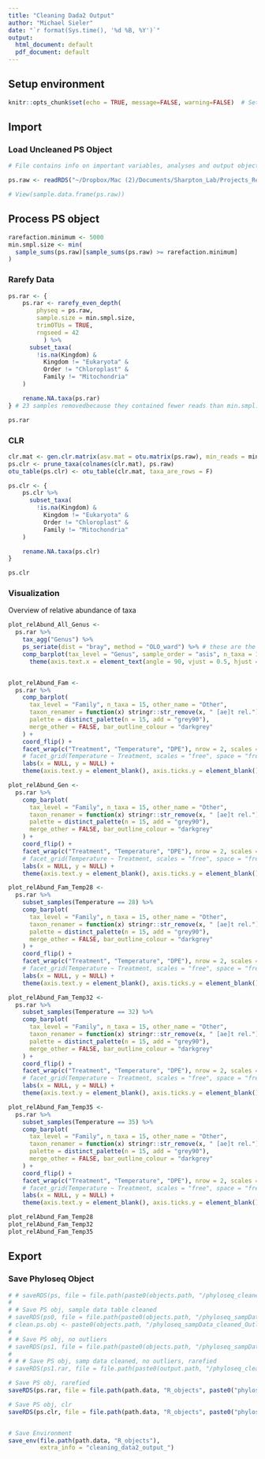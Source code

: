 ```yaml
---
title: "Cleaning Dada2 Output"
author: "Michael Sieler"
date: "`r format(Sys.time(), '%d %B, %Y')`"
output:
  html_document: default
  pdf_document: default
---
```


## Setup environment
```r
knitr::opts_chunk$set(echo = TRUE, message=FALSE, warning=FALSE)  # Sets default knit settings for document


```

## Import 

### Load Uncleaned PS Object
```r
# File contains info on important variables, analyses and output objects

ps.raw <- readRDS("~/Dropbox/Mac (2)/Documents/Sharpton_Lab/Projects_Repository/Rules_of_Life/RoL_HeaterTrial2021/Data/Output/dada2_1.26.0_2022-11-15_output/phyloseq.rds")

# View(sample.data.frame(ps.raw))
```


## Process PS object

```r

rarefaction.minimum <- 5000
min.smpl.size <- min(
  sample_sums(ps.raw)[sample_sums(ps.raw) >= rarefaction.minimum]
)

```


### Rarefy Data

```r


ps.rar <- {
    ps.rar <- rarefy_even_depth(
        physeq = ps.raw,
        sample.size = min.smpl.size,
        trimOTUs = TRUE,
        rngseed = 42
          ) %>%
      subset_taxa(
        !is.na(Kingdom) & 
          Kingdom != "Eukaryota" &
          Order != "Chloroplast" &
          Family != "Mitochondria"
    )

    rename.NA.taxa(ps.rar)
} # 23 samples removedbecause they contained fewer reads than min.smpl.size

ps.rar

```

### CLR

```r


clr.mat <- gen.clr.matrix(asv.mat = otu.matrix(ps.raw), min_reads = min.smpl.size)
ps.clr <- prune_taxa(colnames(clr.mat), ps.raw)
otu_table(ps.clr) <- otu_table(clr.mat, taxa_are_rows = F)

ps.clr <- {
    ps.clr %>%
      subset_taxa(
        !is.na(Kingdom) & 
          Kingdom != "Eukaryota" &
          Order != "Chloroplast" &
          Family != "Mitochondria"
    )

    rename.NA.taxa(ps.clr)
} 

ps.clr

```




### Visualization

Overview of relative abundance of taxa


```r

plot_relAbund_All_Genus <-
  ps.rar %>% 
    tax_agg("Genus") %>% 
    ps_seriate(dist = "bray", method = "OLO_ward") %>% # these are the defaults
    comp_barplot(tax_level = "Genus", sample_order = "asis", n_taxa = 10) +
      theme(axis.text.x = element_text(angle = 90, vjust = 0.5, hjust = 1))


plot_relAbund_Fam <- 
  ps.rar %>%
    comp_barplot(
      tax_level = "Family", n_taxa = 15, other_name = "Other",
      taxon_renamer = function(x) stringr::str_remove(x, " [ae]t rel."),
      palette = distinct_palette(n = 15, add = "grey90"),
      merge_other = FALSE, bar_outline_colour = "darkgrey"
    ) +
    coord_flip() +
    facet_wrap(c("Treatment", "Temperature", "DPE"), nrow = 2, scales = "free") +
    # facet_grid(Temperature ~ Treatment, scales = "free", space = "free") +
    labs(x = NULL, y = NULL) +
    theme(axis.text.y = element_blank(), axis.ticks.y = element_blank())

plot_relAbund_Gen <- 
  ps.rar %>%
    comp_barplot(
      tax_level = "Family", n_taxa = 15, other_name = "Other",
      taxon_renamer = function(x) stringr::str_remove(x, " [ae]t rel."),
      palette = distinct_palette(n = 15, add = "grey90"),
      merge_other = FALSE, bar_outline_colour = "darkgrey"
    ) +
    coord_flip() +
    facet_wrap(c("Treatment", "Temperature", "DPE"), nrow = 2, scales = "free") +
    # facet_grid(Temperature ~ Treatment, scales = "free", space = "free") +
    labs(x = NULL, y = NULL) +
    theme(axis.text.y = element_blank(), axis.ticks.y = element_blank())


```


```r

plot_relAbund_Fam_Temp28 <- 
  ps.rar %>%
    subset_samples(Temperature == 28) %>%
    comp_barplot(
      tax_level = "Family", n_taxa = 15, other_name = "Other",
      taxon_renamer = function(x) stringr::str_remove(x, " [ae]t rel."),
      palette = distinct_palette(n = 15, add = "grey90"),
      merge_other = FALSE, bar_outline_colour = "darkgrey"
    ) +
    coord_flip() +
    facet_wrap(c("Treatment", "Temperature", "DPE"), nrow = 2, scales = "free") +
    # facet_grid(Temperature ~ Treatment, scales = "free", space = "free") +
    labs(x = NULL, y = NULL) +
    theme(axis.text.y = element_blank(), axis.ticks.y = element_blank())

plot_relAbund_Fam_Temp32 <- 
  ps.rar %>%
    subset_samples(Temperature == 32) %>%
    comp_barplot(
      tax_level = "Family", n_taxa = 15, other_name = "Other",
      taxon_renamer = function(x) stringr::str_remove(x, " [ae]t rel."),
      palette = distinct_palette(n = 15, add = "grey90"),
      merge_other = FALSE, bar_outline_colour = "darkgrey"
    ) +
    coord_flip() +
    facet_wrap(c("Treatment", "Temperature", "DPE"), nrow = 2, scales = "free") +
    # facet_grid(Temperature ~ Treatment, scales = "free", space = "free") +
    labs(x = NULL, y = NULL) +
    theme(axis.text.y = element_blank(), axis.ticks.y = element_blank())

plot_relAbund_Fam_Temp35 <- 
  ps.rar %>%
    subset_samples(Temperature == 35) %>%
    comp_barplot(
      tax_level = "Family", n_taxa = 15, other_name = "Other",
      taxon_renamer = function(x) stringr::str_remove(x, " [ae]t rel."),
      palette = distinct_palette(n = 15, add = "grey90"),
      merge_other = FALSE, bar_outline_colour = "darkgrey"
    ) +
    coord_flip() +
    facet_wrap(c("Treatment", "Temperature", "DPE"), nrow = 2, scales = "free") +
    # facet_grid(Temperature ~ Treatment, scales = "free", space = "free") +
    labs(x = NULL, y = NULL) +
    theme(axis.text.y = element_blank(), axis.ticks.y = element_blank())

plot_relAbund_Fam_Temp28
plot_relAbund_Fam_Temp32
plot_relAbund_Fam_Temp35

```



## Export

### Save Phyloseq Object

```r
# # saveRDS(ps, file = file.path(paste0(objects.path, "/phyloseq_cleaned_", Sys.Date(),".rds")))
# 
# # Save PS obj, sample data table cleaned
# saveRDS(ps0, file = file.path(paste0(objects.path, "/phyloseq_sampData_cleaned_Outliers_", Sys.Date(),".rds")))
# clean.ps.obj <- paste0(objects.path, "/phyloseq_sampData_cleaned_Outliers_", Sys.Date(),".rds")
# 
# # Save PS obj, no outliers
# saveRDS(ps1, file = file.path(paste0(objects.path, "/phyloseq_sampData_cleaned_noOutliers_", Sys.Date(),".rds")))
# 
# # # Save PS obj, samp data cleaned, no outliers, rarefied
# saveRDS(ps1.rar, file = file.path(paste0(output.path, "/phyloseq_cleaned_rarefied_", Sys.Date(),".rds")))

# Save PS obj, rarefied
saveRDS(ps.rar, file = file.path(path.data, "R_objects", paste0("phyloseq_rarefied_", Sys.Date(),".rds")))

# Save PS obj, clr
saveRDS(ps.clr, file = file.path(path.data, "R_objects", paste0("phyloseq_clr_", Sys.Date(),".rds")))


# Save Environment
save_env(file.path(path.data, "R_objects"),
         extra_info = "cleaning_data2_output_")
```
